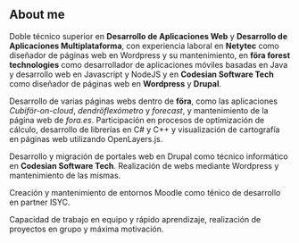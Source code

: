 ## About me

Doble técnico superior en **Desarrollo de Aplicaciones Web** y **Desarrollo de Aplicaciones Multiplataforma**, con experiencia laboral en **Netytec** como diseñador de páginas web en Wordpress y su mantenimiento, en **föra forest technologies** como desarrollador de aplicaciones móviles basadas en Java y desarrollo web en Javascript y NodeJS y en **Codesian Software Tech** como diseñador de páginas web en **Wordpress** y **Drupal**. 

Desarrollo de varias páginas webs dentro de **föra**, como las aplicaciones _Cubiför-on-cloud_, _dendröflexómetro_ y _forecast_, y mantenimiento de la página web de _fora.es_. Participación en procesos de optimización de cálculo, desarrollo de librerías en C# y C++ y visualización de cartografía en páginas web utilizando OpenLayers.js.

Desarrollo y migración de portales web en Drupal como técnico informático en **Codesian Software Tech**. Realización de webs mediante Wordpress y mantenimiento de las mismas.

Creación y mantenimiento de entornos Moodle como ténico de desarrollo en partner ISYC.

Capacidad de trabajo en equipo y rápido aprendizaje, realización de proyectos en grupo y máxima motivación. 
